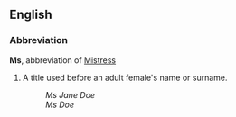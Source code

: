 ==English==
===Abbreviation===
'''Ms''', abbreviation of [[Mistress]]
# A title used before an adult female's name or surname.
#:''Ms Jane Doe''
#:''Ms Doe''